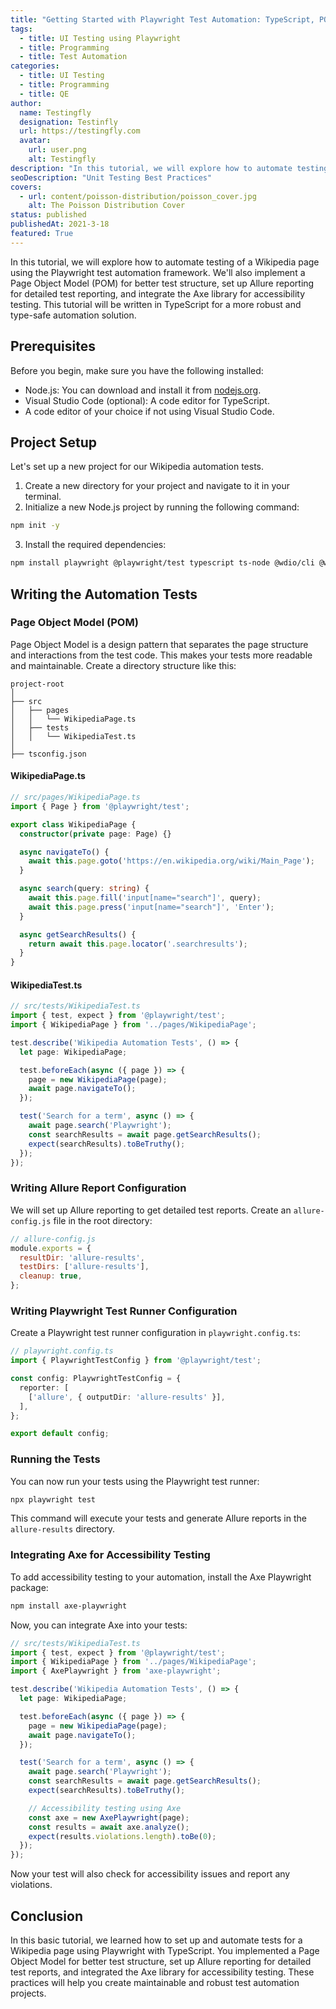 ```yaml
---
title: "Getting Started with Playwright Test Automation: TypeScript, POM, Allure Reporting, and Axe Accessibility Testing"
tags:
  - title: UI Testing using Playwright
  - title: Programming
  - title: Test Automation
categories:
  - title: UI Testing
  - title: Programming
  - title: QE
author:
  name: Testingfly
  designation: Testinfly
  url: https://testingfly.com
  avatar:
    url: user.png
    alt: Testingfly
description: "In this tutorial, we will explore how to automate testing of a Wikipedia page using the Playwright test automation framework. We'll also implement a Page Object Model (POM) for better test structure, set up Allure reporting for detailed test reporting, and integrate the Axe library for accessibility testing."
seoDescription: "Unit Testing Best Practices"
covers:
  - url: content/poisson-distribution/poisson_cover.jpg
    alt: The Poisson Distribution Cover
status: published
publishedAt: 2021-3-18
featured: True
---
```


In this tutorial, we will explore how to automate testing of a Wikipedia page using the Playwright test automation framework. We'll also implement a Page Object Model (POM) for better test structure, set up Allure reporting for detailed test reporting, and integrate the Axe library for accessibility testing. This tutorial will be written in TypeScript for a more robust and type-safe automation solution.

## Prerequisites

Before you begin, make sure you have the following installed:

- Node.js: You can download and install it from [nodejs.org](https://nodejs.org/).
- Visual Studio Code (optional): A code editor for TypeScript.
- A code editor of your choice if not using Visual Studio Code.

## Project Setup

Let's set up a new project for our Wikipedia automation tests.

1. Create a new directory for your project and navigate to it in your terminal.
2. Initialize a new Node.js project by running the following command:

```bash
npm init -y
```

3. Install the required dependencies:

```bash
npm install playwright @playwright/test typescript ts-node @wdio/cli @wdio/allure-reporter axe-core
```

## Writing the Automation Tests

### Page Object Model (POM)

Page Object Model is a design pattern that separates the page structure and interactions from the test code. This makes your tests more readable and maintainable. Create a directory structure like this:

```
project-root
│
├── src
│   ├── pages
│   │   └── WikipediaPage.ts
│   ├── tests
│   │   └── WikipediaTest.ts
│
├── tsconfig.json
```

#### WikipediaPage.ts

```typescript
// src/pages/WikipediaPage.ts
import { Page } from '@playwright/test';

export class WikipediaPage {
  constructor(private page: Page) {}

  async navigateTo() {
    await this.page.goto('https://en.wikipedia.org/wiki/Main_Page');
  }

  async search(query: string) {
    await this.page.fill('input[name="search"]', query);
    await this.page.press('input[name="search"]', 'Enter');
  }

  async getSearchResults() {
    return await this.page.locator('.searchresults');
  }
}
```

#### WikipediaTest.ts

```typescript
// src/tests/WikipediaTest.ts
import { test, expect } from '@playwright/test';
import { WikipediaPage } from '../pages/WikipediaPage';

test.describe('Wikipedia Automation Tests', () => {
  let page: WikipediaPage;

  test.beforeEach(async ({ page }) => {
    page = new WikipediaPage(page);
    await page.navigateTo();
  });

  test('Search for a term', async () => {
    await page.search('Playwright');
    const searchResults = await page.getSearchResults();
    expect(searchResults).toBeTruthy();
  });
});
```

### Writing Allure Report Configuration

We will set up Allure reporting to get detailed test reports. Create an `allure-config.js` file in the root directory:

```javascript
// allure-config.js
module.exports = {
  resultDir: 'allure-results',
  testDirs: ['allure-results'],
  cleanup: true,
};
```

### Writing Playwright Test Runner Configuration

Create a Playwright test runner configuration in `playwright.config.ts`:

```typescript
// playwright.config.ts
import { PlaywrightTestConfig } from '@playwright/test';

const config: PlaywrightTestConfig = {
  reporter: [
    ['allure', { outputDir: 'allure-results' }],
  ],
};

export default config;
```

### Running the Tests

You can now run your tests using the Playwright test runner:

```bash
npx playwright test
```

This command will execute your tests and generate Allure reports in the `allure-results` directory.

### Integrating Axe for Accessibility Testing

To add accessibility testing to your automation, install the Axe Playwright package:

```bash
npm install axe-playwright
```

Now, you can integrate Axe into your tests:

```typescript
// src/tests/WikipediaTest.ts
import { test, expect } from '@playwright/test';
import { WikipediaPage } from '../pages/WikipediaPage';
import { AxePlaywright } from 'axe-playwright';

test.describe('Wikipedia Automation Tests', () => {
  let page: WikipediaPage;

  test.beforeEach(async ({ page }) => {
    page = new WikipediaPage(page);
    await page.navigateTo();
  });

  test('Search for a term', async () => {
    await page.search('Playwright');
    const searchResults = await page.getSearchResults();
    expect(searchResults).toBeTruthy();

    // Accessibility testing using Axe
    const axe = new AxePlaywright(page);
    const results = await axe.analyze();
    expect(results.violations.length).toBe(0);
  });
});
```

Now your test will also check for accessibility issues and report any violations.

## Conclusion

In this basic tutorial, we learned how to set up and automate tests for a Wikipedia page using Playwright with TypeScript. You implemented a Page Object Model for better test structure, set up Allure reporting for detailed test reports, and integrated the Axe library for accessibility testing. These practices will help you create maintainable and robust test automation projects.